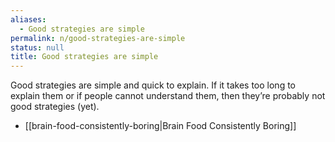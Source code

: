 ```yaml
---
aliases:
  - Good strategies are simple
permalink: n/good-strategies-are-simple
status: null
title: Good strategies are simple
---
```

Good strategies are simple and quick to explain. If it takes too long to explain them or if people cannot understand them, then they’re probably not good strategies (yet).

- [[brain-food-consistently-boring|Brain Food Consistently Boring]]
